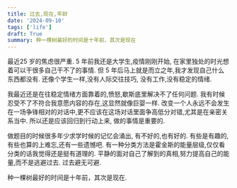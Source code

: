 ```yaml
---
title: 过去,现在,年龄
date: '2024-09-10'
tags: ['life']
draft: True
summary: 种一棵树最好的时间是十年前，其次是现在
---
```


最近25 岁的焦虑很严重. 5 年前我还是大学生,疫情刚刚开始, 在家里独处的时光想着可以干很多自己干不了的事情. 但 5 年后马上就是而立之年,我才发现自己什么东西都没有. 还像个学生一样,没有人际交往技巧, 没有工作,没有稳定的情绪.

我最近还是在往稳定情绪方面靠着的,愤怒,歇斯底里解决不了任何问题. 我有时候忍受不了不符合我意愿内容的存在,这显然就像巨婴一样. 改变一个人永远不会发生在一场争锋相对的对话中,更不应该在这场对话里面争高低分对错,尤其是在亲密关系当中. 所以还是应该回归到行动上来, 做的事情是重要的.

做题目的时候很多年少求学时候的记忆会涌出, 有不好的,也有好的. 有些是有趣的,有些也算的上难忘,还有一些遗憾吧. 有一种分类方法是霍金斯的能量层级,仅仅看分类的话我觉得还是挺有道理的. 平静的面对自己了解到的真相,努力提高自己的能量,而不是逃避过去. 过去避无可避.

种一棵树最好的时间是十年前，其次是现在.
